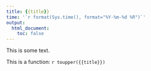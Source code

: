 ```yaml
---
title: {{title}}
time: '`r format(Sys.time(), format="%Y-%m-%d %R")`'
output:
  html_document:
    toc: false
---
```


This is some text.

This is a function: `r toupper({{title}})`
